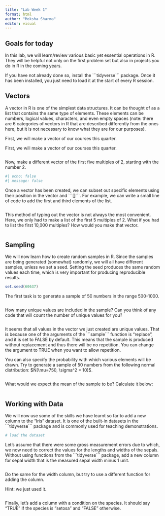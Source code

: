 ```yaml
---
title: "Lab Week 1"
format: html
author: "Moksha Sharma"
editor: visual
---
```


## Goals for today

In this lab, we will learn/review various basic yet essential operations in R. They will be helpful not only on the first problem set but also in projects you do in R in the coming years.

If you have not already done so, install the \`\`\`tidyverse\`\`\` package. Once it has been installed, you just need to load it at the start of every R session.

## Vectors

A vector in R is one of the simplest data structures. It can be thought of as a list that contains the same type of elements. These elements can be numbers, logical values, characters, and even empty spaces (note: there are 6 categories of vectors in R that are described differently from the ones here, but it is not necessary to know what they are for our purposes). 

First, we will make a vector of our courses this quarter.

First, we will make a vector of our courses this quarter.

```r

```

Now, make a different vector of the first five multiples of 2, starting with the number 2.

```r
#| echo: false
#| message: false

```

Once a vector has been created, we can subset out specific elements using their position in the vector and \`\`\`\[\]\`\`\`. For example, we can write a small line of code to add the first and third elements of the list.

```r

```

This method of typing out the vector is not always the most convenient. Here, we only had to make a list of the first 5 multiples of 2. What if you had to list the first 10,000 multiples? How would you make that vector.

```r

```

## Sampling


We will now learn how to create random samples in R. Since the samples are being generated (somewhat) randomly, we will all have different samples, unless we set a seed. Setting the seed produces the same random values each time, which is very important for producing reproducible results.


```r
set.seed(60637)
```



The first task is to generate a sample of 50 numbers in the range 500-1000.


```r

```



How many unique values are included in the sample? Can you think of any code that will count the number of unique values for you?


```r

```



It seems that all values in the vector we just created are unique values. That is because one of the arguments of the \`\`\`sample\`\`\` function is "replace", and it is set to FALSE by default. This means that the sample is produced without replacement and thus there will be no repetition. You can change the argument to TRUE when you want to allow repetition.

You can also specify the probability with which various elements will be drawn. Try to generate a sample of 50 numbers from the following normal distribution: \$N(\\mu=750, \\sigma\^2 = 10)\$.

```r

```

What would we expect the mean of the sample to be? Calculate it below:

```r

```

## Working with Data

We will now use some of the skills we have learnt so far to add a new column to the "Iris" dataset. It is one of the built-in datasets in the \`\`\`tidyverse\`\`\` package and is commonly used for teaching demonstrations. 


```r
# load the dataset

```


Let's assume that there were some gross measurement errors due to which, we now need to correct the values for the lengths and widths of the sepals. Without using functions from the \`\`\`tidyverse\`\`\` package, add a new column for sepal width that is the measured sepal width minus 1 unit. 


```r


```



Do the same for the width column, but try to use a different function for adding the column.


Hint: we just used it.



```r


```


Finally, let's add a column with a condition on the species. It should say "TRUE" if the species is "setosa" and "FALSE" otherwise.

```r


```










